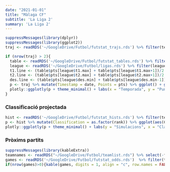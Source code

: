 ```yaml
---
date: "2021-01-01"
title: "Màlaga CF"
subtitle: 'La Liga 2'
summary: 'La Liga 2'
---
```

```r
suppressMessages(library(dplyr))
suppressMessages(library(ggplot2))
traj <- readRDS('~/GoogleDrive/Futbol/futstat_trajs.rds') %>% filter(team == '/Malaga') %>% filter(date > as.POSIXct('2021-08-01'))

if (nrow(traj) > 2){
  table <- readRDS('~/GoogleDrive/Futbol/futstat_tables.rds') %>% filter(league == 'segunda_1')
  league <- readRDS('~/GoogleDrive/Futbol/ligas.rds') %>% filter(league == 'segunda' & group == 1)
  t1.line <- (table$pts[league$t1.max] + table$pts[league$t1.max+1])/2
  t2.line <- (table$pts[league$t2.max] + table$pts[league$t2.max+1])/2
  des.line <- (table$pts[league$des.min] + table$pts[league$des.min-1])/2
  p <- traj %>% mutate(Timestamp = date, Points = pts) %>% ggplot() + geom_line(aes(Timestamp,Points, group = 1), linewidth = 1.5, color = '#f66f5c') + geom_hline(aes(yintercept=t1.line), linetype='dashed', color='#dbdbdb') + annotate('text',min(traj$date),t1.line,label = 'Ascens', vjust = -.5, hjust = 'left', color='#5c5c5c') + geom_hline(aes(yintercept=t2.line), linetype='dashed', color='#dbdbdb') + annotate('text',min(traj$date),t2.line,label = 'Playoff', vjust = -.5, hjust = 'left', color='#5c5c5c') + geom_hline(aes(yintercept=des.line), linetype='dashed', color='#dbdbdb') + annotate('text',min(traj$date),des.line,label = 'Descens', vjust = -.5, hjust = 'left', color='#5c5c5c')
  plotly::ggplotly(p + theme_minimal() + labs(x = "Temporada", y = "Punts Projectats") + theme(axis.text.x=element_blank()), tooltip = c("Timestamp","Points"))
}
```

### Classificació projectada
```r
hist <- readRDS('~/GoogleDrive/Futbol/futstat_hists.rds') %>% filter(team == '/Malaga')
p <- hist %>% mutate(Classification = as.factor(rank)) %>% ggplot(aes(Classification)) + geom_bar(fill = "#f66f5c")
plotly::ggplotly(p + theme_minimal() + labs(y = "Simulacions", x = "Classificació") + theme(axis.text.y=element_blank()))

```

### Pròxims partits
```r
suppressMessages(library(kableExtra))
teamnames <- readRDS("~/GoogleDrive/Futbol/teamlist.rds") %>% select(-fullname) %>% rename(team1 = team, shortname1 = shortname)
games <- readRDS('~/GoogleDrive/Futbol/futstat_odds.rds')  %>% filter(team1 == '/Malaga' | team2 == '/Malaga') %>% left_join(teamnames, by = 'team1') %>% left_join(teamnames %>% rename(team2 = team1, shortname2 = shortname1), by = 'team2') %>% select(shortname1,p1,pd,p2,shortname2) %>% mutate(p1 = p1*100, pd = pd*100, p2 = p2*100)
if(nrow(games)>0){kable(games, digits = 1, align = "c", row.names = FALSE, col.names = c("Equip", "Guanyar", "Empatar", "Guanyar", "Equip")) %>% add_header_above(c("Local" = 2, "(%)" = 1, "Visitant" = 2)) %>% column_spec(1, bold = T) %>% column_spec(5, bold = T)}
```
